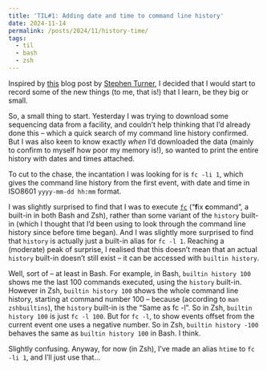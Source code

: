```yaml
---
title: 'TIL#1: Adding date and time to command line history'
date: 2024-11-14
permalink: /posts/2024/11/history-time/
tags:
  - til
  - bash
  - zsh
---
```


Inspired by [this](https://blog.stephenturner.us/p/learning-in-public) blog post by [Stephen Turner](https://stephenturner.us), I decided that I would start to record some of the new things (to me, that is!) that I learn, be they big or small.

So, a small thing to start. Yesterday I was trying to download some sequencing data from a facility, and couldn't help thinking that I'd already done this – which a quick search of my command line history confirmed. But I was also keen to know exactly _when_ I'd downloaded the data (mainly to confirm to myself how poor my memory is!), so wanted to print the entire history with dates and times attached. 

To cut to the chase, the incantation I was looking for is `fc -li 1`, which gives the command line history from the first event, with date and time in ISO8601 `yyyy-mm-dd hh:mm` format.

I was slightly surprised to find that I was to execute [`fc`](https://en.wikipedia.org/wiki/Fc_(Unix)) ("**f**ix **c**ommand", a built-in in both Bash and Zsh), rather than some variant of the `history` built-in (which I thought that I'd been using to look through the command line history since before time began). And I was slightly more surprised to find that `history` is actually just a built-in alias for `fc -l 1`. Reaching a (moderate) peak of surprise, I realised that this doesn't mean that an actual `history` built-in doesn't still exist – it can be accessed with `builtin history`.

Well, sort of – at least in Bash. For example, in Bash, `builtin history 100` shows me the last 100 commands executed, using the `history` built-in. However in Zsh, `builtin history 100` shows the whole command line history, starting at command number 100 – because (according to `man zshbuiltins`), the `history` built-in is the "Same as fc -l". So in Zsh, `builtin history 100` is just `fc -l 100`. But for `fc -l`, to show events offset from the current event one uses a negative number. So in Zsh, `builtin history -100` behaves the same as `builtin history 100` in Bash. I think.

Slightly confusing. Anyway, for now (in Zsh), I've made an alias `htime` to `fc -li 1`, and I'll just use that...
